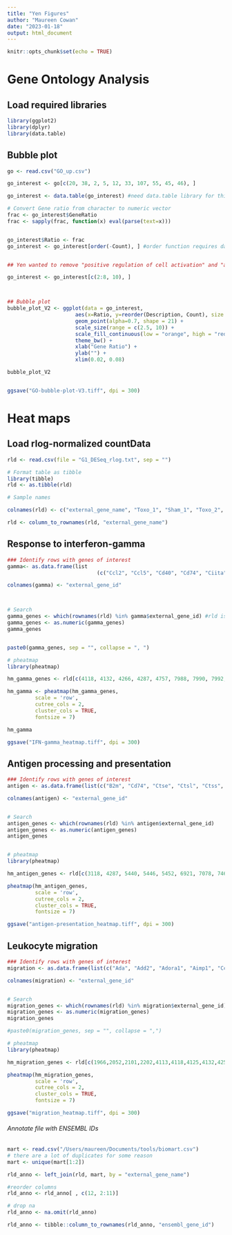 ```yaml
---
title: "Yen Figures"
author: "Maureen Cowan"
date: "2023-01-18"
output: html_document
---
```


```r
knitr::opts_chunk$set(echo = TRUE)
```

# Gene Ontology Analysis

## Load required libraries
```r


library(ggplot2)
library(dplyr)
library(data.table)
```

## Bubble plot
```r
go <- read.csv("GO_up.csv")

go_interest <- go[c(20, 38, 2, 5, 12, 33, 107, 55, 45, 46), ]

go_interest <- data.table(go_interest) #need data.table library for this

# Convert Gene ratio from character to numeric vector
frac <- go_interest$GeneRatio
frac <- sapply(frac, function(x) eval(parse(text=x)))


go_interest$Ratio <- frac
go_interest <- go_interest[order(-Count), ] #order function requires data.table


## Yen wanted to remove "positive regulation of cell activation" and "alpha-beta T cell activation"

go_interest <- go_interest[c(2:8, 10), ]



## Bubble plot
bubble_plot_V2 <- ggplot(data = go_interest, 
                      aes(x=Ratio, y=reorder(Description, Count), size = Count, fill = p.adjust)) + 
                      geom_point(alpha=0.7, shape = 21) +
                      scale_size(range = c(2.5, 10)) +
                      scale_fill_continuous(low = "orange", high = "red") +
                      theme_bw() +
                      xlab("Gene Ratio") + 
                      ylab("") +
                      xlim(0.02, 0.08)

bubble_plot_V2


ggsave("GO-bubble-plot-V3.tiff", dpi = 300)

```


# Heat maps

## Load rlog-normalized countData
```r
rld <- read.csv(file = "G1_DESeq_rlog.txt", sep = "")

# Format table as tibble
library(tibble)
rld <- as.tibble(rld)

# Sample names

colnames(rld) <- c("external_gene_name", "Toxo_1", "Sham_1", "Toxo_2", "Sham_2", "Sham_3", "Toxo_3", "Toxo_4", "Toxo_5", "Sham_4", "Sham_5")

rld <- column_to_rownames(rld, "external_gene_name")

```


## Response to interferon-gamma

```r
### Identify rows with genes of interest
gamma<- as.data.frame(list
                             (c("Ccl2", "Ccl5", "Cd40", "Cd74", "Ciita", "Gbp2", "Gbp3", "Gbp4", "Gbp5", "Gbp6", "Gbp7", "Gbp8", "Gbp9", "Gbp10", "Igtp", "Irf1", "Irgm1", "Jak1", "Jak2", "Nos2", "Stat1" ))) 

colnames(gamma) <- "external_gene_id"



# Search
gamma_genes <- which(rownames(rld) %in% gamma$external_gene_id) #rld is the rlog-normalized countData
gamma_genes <- as.numeric(gamma_genes)
gamma_genes


paste0(gamma_genes, sep = "", collapse = ", ")

# pheatmap
library(pheatmap)

hm_gamma_genes <- rld[c(4118, 4132, 4266, 4287, 4757, 7988, 7990, 7992, 7993, 7994, 7995, 7996, 7997, 7998, 10953, 11189, 11202, 11310, 11311, 15337, 21573), ]

hm_gamma <- pheatmap(hm_gamma_genes,
         scale = 'row',
         cutree_cols = 2,
         cluster_cols = TRUE, 
         fontsize = 7)

hm_gamma

ggsave("IFN-gamma_heatmap.tiff", dpi = 300)
```


## Antigen processing and presentation
```r

### Identify rows with genes of interest
antigen <- as.data.frame(list(c("B2m", "Cd74", "Ctse", "Ctsl", "Ctss", "Erap1", "Ext1", "Fcer1g", "Fcgr1", "Fcgr3", "Fcgr4", "H2-Aa", "H2-Ab1", "H2-D1", "H2-DMa", "H2-DMb1", "H2-DMb2", "H2-Eb1", "H2-K1", "H2-M3", "H2-M5", "H2-Oa", "H2-Ob", "H2-Q1", "H2-Q2", "H2-Q4", "Mr1", "Tap1", "Tap2" )))

colnames(antigen) <- "external_gene_id"


# Search
antigen_genes <- which(rownames(rld) %in% antigen$external_gene_id)
antigen_genes <- as.numeric(antigen_genes)
antigen_genes


# pheatmap
library(pheatmap)

hm_antigen_genes <- rld[c(3118, 4287, 5440, 5446, 5452, 6921, 7078, 7464, 7468, 7470, 7471, 10164, 10165, 10167, 10168, 10170, 10172, 10174, 10187, 10188, 10190, 10191, 10192, 10194, 10195, 14432, 21930, 21932), ]

pheatmap(hm_antigen_genes,
         scale = 'row',
         cutree_cols = 2,
         cluster_cols = TRUE,
         fontsize = 7)

ggsave("antigen-presentation_heatmap.tiff", dpi = 300)

```

## Leukocyte migration

```r

### Identify rows with genes of interest
migration <- as.data.frame(list(c("Ada", "Add2", "Adora1", "Aimp1", "Ccl25", "Cd34", "Ccl1", "Ccl2", "Ccl5", "Chst2", "Cklf", "Cnn2", "Csf1", "Cx3cr1", "Cxcr3", "Lgals3", "Mif", "Myo1f", "Myo1g", "Myo9b", "P2rx4", "P2ry12", "Spp1", "Trem1", "Trem2", "Xcl1"  )))

colnames(migration) <- "external_gene_id"


# Search
migration_genes <- which(rownames(rld) %in% migration$external_gene_id)
migration_genes <- as.numeric(migration_genes)
migration_genes

#paste0(migration_genes, sep = "", collapse = ",")

# pheatmap
library(pheatmap)

hm_migration_genes <- rld[c(1966,2052,2101,2202,4113,4118,4125,4132,4257,4729,4780,4973,5327,5488,5505,12087,13012,14816,14817,14828,16968,16975,21360,22988,22989,24378), ]

pheatmap(hm_migration_genes,
         scale = 'row',
         cutree_cols = 2,
         cluster_cols = TRUE,
         fontsize = 7)

ggsave("migration_heatmap.tiff", dpi = 300)
```




###### Annotate file with ENSEMBL IDs
```r
mart <- read.csv("/Users/maureen/Documents/tools/biomart.csv")
# there are a lot of duplicates for some reason
mart <- unique(mart[1:2])

rld_anno <- left_join(rld, mart, by = "external_gene_name")

#reorder columns
rld_anno <- rld_anno[ , c(12, 2:11)]

# drop na
rld_anno <- na.omit(rld_anno)

rld_anno <- tibble::column_to_rownames(rld_anno, "ensembl_gene_id")
```

